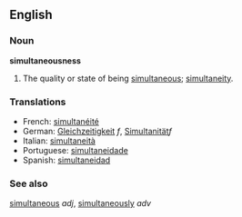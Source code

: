 ==English==

===Noun===
'''simultaneousness'''

# The quality or state of being [[simultaneous]]; [[simultaneity]].

===Translations===
*French: [[simultanéité]]
*German: [[Gleichzeitigkeit]] ''f'', [[Simultanität]]''f''
*Italian: [[simultaneità]]
*Portuguese: [[simultaneidade]]
*Spanish: [[simultaneidad]]

===See also===
[[simultaneous]] ''adj'', [[simultaneously]] ''adv''